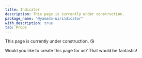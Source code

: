 ```yaml
---
title: Indicator
description: This page is currently under construction.
package_name: "@yamada-ui/indicator"
with_description: true
tab: Props
---
```


This page is currently under construction. 😘

Would you like to create this page for us? That would be fantastic!
